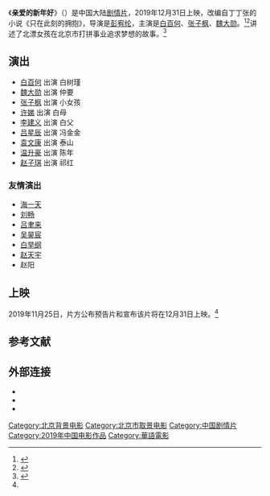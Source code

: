 {{电影信息框
| 片名     = 亲爱的新年好
| 电影原名 = ''{{lang|en|Begin, Again}}''
| 图像     = Begin, Again poster.jpg
| 图像说明 = 海报
| 导演     = [[彭宥纶|彭宥纶]]
| 监制     = 丁丁张
| 制片     = 
| 编剧     = [[丁丁张|丁丁张]]
| 原著     = 丁丁张《只在此刻的拥抱》
| 主演     = 白百何<br>张子枫<br>魏大勋
| 配乐     = 
| 摄影     = 
| 剪辑     = 
| 制片商   = 上海猫眼影业有限公司<br>浙江横店影业有限公司<br>新线索（北京）影视投资有限公司<br>上海新跳文化传媒有限公司
| 发行商   = 天津猫眼微影文化传媒有限公司<br>新线索（北京）影视投资有限公司
| 上映日期 = {{Film date|2019|12|31|中国大陆}}
| 片长     = 114分钟
| 产地     = {{CHNML}}
| 语言     = 普通话
| 预算     = 
| 票房     = 
| 前集     = 
| 续集     = 
}}
《'''亲爱的新年好'''》（{{lang-en|''Begin, Again''}}）是中国大陆[[剧情片|剧情片]]，2019年12月31日上映，改编自丁丁张的小说《只在此刻的拥抱》，导演是[[彭宥纶|彭宥纶]]，主演是[[白百何|白百何]]、[[张子枫|张子枫]]、[[魏大勋|魏大勋]]。<ref>{{cite news |author1=李泽西 |title=《亲爱的新年好》：热点蹭得不错，其他没了 |url=https://www.thepaper.cn/newsDetail_forward_5409341 |accessdate=2021-01-07 |work=澎湃新闻 |date=2020-01-02 |archive-date=2021-01-09 |archive-url=https://web.archive.org/web/20210109052904/https://www.thepaper.cn/newsDetail_forward_5409341 }}</ref><ref name="celery">{{cite news |title=献给每一个珍贵的你 《亲爱的新年好》定档12.31温暖跨年 |url=https://ent.ifeng.com/c/7rsyyYMH39k?_zbs_baidu_bk |accessdate=2021-01-07 |work=凤凰网 |date=2019-11-25 |archive-date=2021-01-09 |archive-url=https://web.archive.org/web/20210109025345/https://ent.ifeng.com/c/7rsyyYMH39k?_zbs_baidu_bk }}</ref>讲述了北漂女孩在北京市打拼事业追求梦想的故事。<ref>{{cite news |author1=周卓成 |title=《亲爱的新年好》跨年上映，献给每一个漂泊的你 |url=http://www.whb.cn/zhuzhan/yingshi/20191231/311673.html |accessdate=2021-01-07 |work=文汇报 |date=2019-12-31 |archive-date=2021-01-08 |archive-url=https://web.archive.org/web/20210108094542/http://www.whb.cn/zhuzhan/yingshi/20191231/311673.html }}</ref>

==演出==
*[[白百何|白百何]] 出演 白树瑾
*[[魏大勋|魏大勋]] 出演 仲要
*[[张子枫|张子枫]] 出演 小女孩
*[[许娣|许娣]] 出演 白母
*[[李建义|李建义]] 出演 白父
*[[吕星辰|吕星辰]] 出演 冯金金
*[[袁文康|袁文康]] 出演 泰山
*[[温升豪|温升豪]] 出演 陈年
*[[赵子琪|赵子琪]] 出演 祁红

===友情演出===
*[[海一天|海一天]]
*[[刘畅_(男演员)|刘畅]]
*[[吕聿来|吕聿来]]
*[[吴昊宸|吴昊宸]]
*[[白举纲|白举纲]] 
*[[赵天宇|赵天宇]]
*赵阳

==上映==
2019年11月25日，片方公布预告片和宣布该片将在12月31日上映。<ref name="celery"/>

==参考文献==
{{reflist}}

==外部连接==
*{{douban|34460763}}
*{{Mtime|265811}}
*{{IMDB title|tt11157590}}

{{DEFAULTSORT:Qin亲爱的新年好}}
[[Category:北京背景电影|Category:北京背景电影]]
[[Category:北京市取景电影|Category:北京市取景电影]]
[[Category:中国剧情片|Category:中国剧情片]]
[[Category:2019年中国电影作品|Category:2019年中国电影作品]]
[[Category:華語電影|Category:華語電影]]